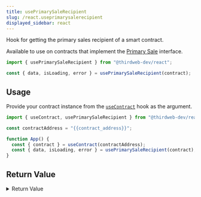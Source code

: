 ```yaml
---
title: usePrimarySaleRecipient
slug: /react.useprimarysalerecipient
displayed_sidebar: react
---
```


Hook for getting the primary sales recipient of a smart contract.

Available to use on contracts that implement the [Primary Sale](/solidity/extension-contracts/primarysale) interface.

```jsx
import { usePrimarySaleRecipient } from "@thirdweb-dev/react";

const { data, isLoading, error } = usePrimarySaleRecipient(contract);
```

## Usage

Provide your contract instance from the [`useContract`](react/hooks/usecontract) hook as the argument.

```jsx
import { useContract, usePrimarySaleRecipient } from "@thirdweb-dev/react";

const contractAddress = "{{contract_address}}";

function App() {
  const { contract } = useContract(contractAddress);
  const { data, isLoading, error } = usePrimarySaleRecipient(contract);
}
```

## Return Value

<details>
  <summary>Return Value</summary>
  <div>

The hook's `data` property, once loaded, is a string with the wallet address of the primary sales recipient.

```ts
string;
```

</div>
</details>
